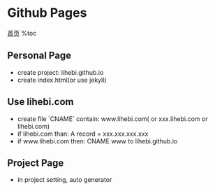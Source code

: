 = Github Pages =
[[index|首页]]
%toc


== Personal Page ==
* create project: lihebi.github.io
* create index.html(or use jekyll)

== Use lihebi.com ==
* create file `CNAME` contain: www.lihebi.com( or xxx.lihebi.com or lihebi.com)
* if lihebi.com than: A record = xxx.xxx.xxx.xxx
* if www.lihebi.com then: CNAME www to lihebi.github.io


== Project Page ==
* in project setting, auto generator
